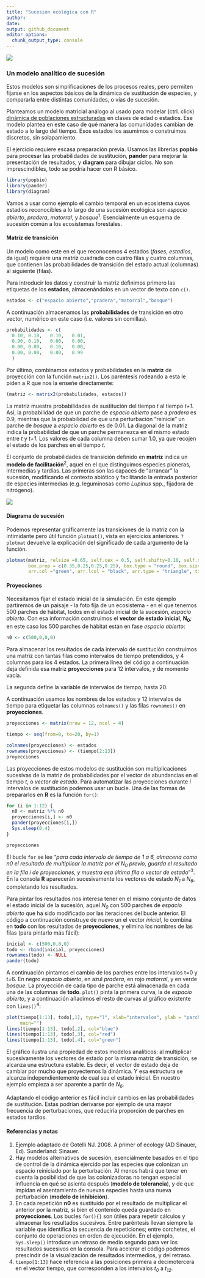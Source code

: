 ```yaml
---
title: "Sucesión ecológica con R"
author:
date:
output: github_document
editor_options: 
  chunk_output_type: console
---
```

![](succession_files/figure-markdown_github/sucesion_stand_dev0_100.png)

### Un modelo analítico de sucesión
Estos modelos son simplificaciones de los procesos reales, pero permiten fijarse en los aspectos básicos de la dinámica de sustitución de especies, y compararla entre distintas comunidades, o vías de sucesión. 

Planteamos un modelo matricial análogo al usado para modelar (ctrl. click) [dinámica de poblaciones estructuradas](https://github.com/quevedomario/eco3r/blob/master/stages.md) en clases de edad o estadios.
Ese modelo plantea en este caso de qué manera las comunidades cambian de estado a lo largo del tiempo. Esos estados los asumimos o construimos discretos, sin solapamiento.

El ejercicio requiere escasa preparación previa. Usamos las librerías **popbio** para procesar las probabilidades de sustitución, **pander** para mejorar la presentación de resultados, y **diagram** para dibujar ciclos. No son imprescindibles, todo se podría hacer con R básico.
```r
library(popbio)
library(pander)
library(diagram)
```

Vamos a usar como ejemplo el cambio temporal en un ecosistema cuyos estadios reconocibles a lo largo de una sucesión ecológica son *espacio abierto*, *pradera*, *matorral*, y *bosque*^1^. Esencialmente un esquema de sucesión común a los ecosistemas forestales.

#### Matriz de transición
Un modelo como este en el que reconocemos 4 estados (*fases*, *estadios*, da igual) requiere una matriz cuadrada con cuatro filas y cuatro columnas, que contienen las probabilidades de transición del estado actual (columnas) al siguiente (filas).

Para introducir los datos y construir la matriz definimos primero las etiquetas de los **estados**, almacenándolos en un vector de texto con `c()`. 
```r
estados <- c("espacio abierto","pradera","matorral","bosque") 
```

A continuación almacenamos las **probabilidades** de transición en otro vector, numérico en este caso (i.e. valores sin comillas). 
```r
probabilidades <- c(
  0.10, 0.10,	0.10,	0.01,
  0.90,	0.10,	0.00,	0.00,
  0.00,	0.80,	0.10,	0.00,
  0.00,	0.00,	0.80,	0.99
  )
```

Por último, combinamos estados y probabilidades en la **matriz** de proyección con la función `matrix2()`. Los paréntesis rodeando a esta le piden a R que nos la enseñe directamente:  
```r
(matriz <- matrix2(probabilidades, estados))
```

La matriz muestra probabilidades de sustitución del tiempo *t* al tiempo *t+1*. Así, la probabilidad de que un parche de *espacio abierto* pase a *pradera* es 0.9, mientras que la probabilidad de que una perturbación "reinicie" un parche de *bosque* a *espacio abierto* es de 0.01. La diagonal de la matriz indica la probabilidad de que un parche permanezca en el mismo estado entre *t* y *t+1*. Los valores de cada columna deben sumar 1.0, ya que recojen el estado de los parches en el tiempo *t*.

El conjunto de probabilidades de transición definido en **matriz** indica un **modelo de facilitación**^2^, aquel en el que distinguimos especies pioneras, intermedias y tardías. Las primeras son las capaces de "arrancar" la sucesión, modificando el contexto abiótico y facilitando la entrada posterior de especies intermedias (e.g. leguminosas como *Lupinus* spp., fijadora de nitrógeno). 

![](succession_files/figure-gfm/lupinus.jpg)

#### Diagrama de sucesión
Podemos representar gráficamente las transiciones de la matriz con la intimidante pero útil función `plotmat()`, vista en ejercicios anteriores. 
`?plotmat` devuelve la explicación del significado de cada argumento de la función.

```r
plotmat(matriz, relsize =0.65, self.cex = 0.5, self.shifty=0.10, self.shiftx = c(0.07,0.16,-0.23,0),
        box.prop = c(0.35,0.25,0.25,0.25), box.type = "round", box.size = 0.14, lwd = 1.2, 
        arr.col ="green", arr.lcol = "black", arr.type = "triangle", txt.col = "blue")
```

#### Proyecciones
Necesitamos fijar el estado inicial de la simulación. En este ejemplo partiremos de un paisaje - la foto fija de un ecosistema - en el que tenemos 500 parches de hábitat, todos en el estado inicial de la sucesión, *espacio abierto*. Con esa información construimos  el **vector de estado inicial**, **N~0~**; en este caso los 500 parches de hábitat están en fase *espacio abierto*:
```r
n0 <- c(500,0,0,0)
```

Para almacenar los resultados de cada intervalo de sustitución construimos una matriz con tantas filas como intervalos de tiempo pretendidos, y 4 columnas para los 4 estados. La primera línea del código a continuación deja definida esa matriz **proyecciones** para 12 intervalos, y de momento vacía.

La segunda define la variable de intervalos de tiempo, hasta 20.

A continuación usamos los nombres de los estados y 12 intervalos de tiempo para etiquetar las columnas `colnames()` y las filas `rownames()` en **proyecciones**. 

```r
proyecciones <- matrix(nrow = 12, ncol = 4)

tiempo <- seq(from=0, to=20, by=1)

colnames(proyecciones) <- estados
rownames(proyecciones) <- (tiempo[2:13])
proyecciones
```

Las proyecciones de estos modelos de sustitución son multiplicaciones sucesivas de la matriz de probabilidades por el vector de abundancias en el tiempo *t*, o *vector de estado*. Para automatizar las proyecciones durante *i* intervalos de sustitución podemos usar un bucle. Una de las formas de prepararlos en **R** es la función `for()`: 

```r
for (i in 1:12) {
  n0 <- matriz %*% n0
  proyecciones[i,] <- n0
  pander(proyecciones[i,])
  Sys.sleep(0.4)
}

proyecciones
```

El bucle `for` se lee "*para cada intervalo de tiempo de 1 a 6, almacena como n0 el resultado de multiplicar la matriz por el N~0~ previo, guarda el resultado en la fila i de proyecciones, y muestra esa última fila o vector de estado*"^3^.   
En la consola **R** aparecerán sucesivamente los vectores de estado *N~1~* a *N~6~*, completando los resultados.

Para pintar los resultados nos interesa tener en el mismo conjunto de datos el estado inicial de la sucesión, aquel *N~0~* con 500 parches de *espacio abierto* que ha sido modificado por las iteraciones del bucle anterior. El código a continuación construye de nuevo un el vector *inicial*, lo combina en **todo** con los resultados de **proyecciones**, y elimina los nombres de las filas (para pintarlo más fácil):

```r
inicial <- c(500,0,0,0)
todo <- rbind(inicial, proyecciones)
rownames(todo) <- NULL
pander(todo)
```

A continuación pintamos el cambio de los parches entre los intervalos t=0 y t=6. En negro *espacio abierto*, en azul *pradera*, en rojo *matorral*, y en verde *bosque*.
La proyección de cada tipo de parche está almacenada en cada una de las columnas de **todo**. `plot()` pinta la primera curva, la de *espacio abierto*, y a continuación añadimos el resto de curvas al gráfico existente con `lines()`^4^:
```r
plot(tiempo[1:13], todo[,1], type="l", xlab="intervalos", ylab = "parches", ylim = c(0,500),
     main="")
lines(tiempo[1:13], todo[,2], col="blue")
lines(tiempo[1:13], todo[,3], col="red")
lines(tiempo[1:13], todo[,4], col="green")
```

El gráfico ilustra una propiedad de estos modelos analíticos: al multiplicar sucesivamente los vectores de estado por la misma matriz de transición, se alcanza una estructura estable. Es decir, el vector de estado deja de cambiar por mucho que proyectemos la dinámica. Y esa estructura se alcanza independientemente de cual sea el estado inicial. En nuestro ejemplo empieza a ser aparente a partir de *N~6~*.

Adaptando el código anterior es fácil incluir cambios en las probabilidades de sustitución. Estas podrían derivarse por ejemplo de una mayor frecuencia de perturbaciones, que reduciría proporción de parches en estados tardíos.

#### Referencias y notas
1. Ejemplo adaptado de Gotelli NJ. 2008. A primer of ecology (AD Sinauer, Ed). Sunderland: Sinauer.  
2. Hay modelos alternativos de sucesión, esencialmente basados en el tipo de control de la dinámica ejercido por las especies que colonizan un espacio reiniciado por la perturbación. Al menos habrá que tener en cuenta la posibilidad de que las colonizadoras no tengan especial influencia en qué se asienta después (**modelo de tolerancia**), y de que impidan el asentamiento de nuevas especies hasta una nueva perturbación (**modelo de inhibición**). 
3. En cada repetición **n0** es sustituido por el resultado de multiplicar el anterior por la matriz, si bien el contenido queda guardado en **proyecciones**. Los bucles `for(){}` son útiles para repetir cálculos y almacenar los resultados sucesivos. Entre paréntesis llevan siempre la variable que identifica la secuencia de repeticiones; entre corchetes, el conjunto de operaciones en orden de ejecución. En el ejemplo, `Sys.sleep()` introduce un retraso de medio segundo para ver los resultados sucesivos en la consola. Para acelerar el código podemos prescindir de la visualización de resultados intermedios, y del retraso.  
4. `tiempo[1:13]` hace referencia a las posiciones primera a decimotercera en el vector tiempo, que corresponden a los intervalos *t~0~* a *t~12~*.